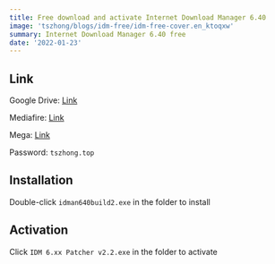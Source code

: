 ```yaml
---
title: Free download and activate Internet Download Manager 6.40
image: 'tszhong/blogs/idm-free/idm-free-cover.en_ktoqxw'
summary: Internet Download Manager 6.40 free
date: '2022-01-23'
---
```


## Link

Google Drive: [Link](https://drive.google.com/file/d/1VFjkRdTsGdfN1gl50jzCrwcG8fOToBFT/view?usp=sharing)

Mediafire: [Link](https://www.mediafire.com/file/refjmfxnwrl5gf2/idm.6.40.2.rar/file)

Mega: [Link](https://mega.nz/file/4rp0gZ6a#ojfVmY8FA9u3Q4p8N_5ZoGamfrp9fUnYtVTCrfB1lvg)

Password: `tszhong.top`

## Installation

Double-click `idman640build2.exe` in the folder to install

<CloudinaryImg
  mdx
  publicId='tszhong/blogs/idm-free/idm-free-1_tbbgwl'
  width={1400}
  height={900}
  alt='Free download and activate IDM for free'
/>

<CloudinaryImg
  mdx
  publicId='tszhong/blogs/idm-free/idm-free-2_ahgg0t'
  width={1400}
  height={900}
  alt='Free download and activate IDM for free'
/>

<CloudinaryImg
  mdx
  publicId='tszhong/blogs/idm-free/idm-free-3_pzpiq2'
  width={1400}
  height={900}
  alt='Free download and activate IDM for free'
/>

<CloudinaryImg
  mdx
  publicId='tszhong/blogs/idm-free/idm-free-4_octhpz'
  width={1400}
  height={900}
  alt='Free download and activate IDM for free'
/>

<CloudinaryImg
  mdx
  publicId='tszhong/blogs/idm-free/idm-free-5_l7ccxb'
  width={1400}
  height={900}
  alt='Free download and activate IDM for free'
/>

## Activation

Click `IDM 6.xx Patcher v2.2.exe` in the folder to activate

<CloudinaryImg
  mdx
  publicId='tszhong/blogs/idm-free/idm-free-6_ybufdi'
  width={1400}
  height={900}
  alt='Free download and activate IDM for free'
/>

<CloudinaryImg
  mdx
  publicId='tszhong/blogs/idm-free/idm-free-7_zx7ukd'
  width={1400}
  height={900}
  alt='Free download and activate IDM for free'
/>

<CloudinaryImg
  mdx
  publicId='tszhong/blogs/idm-free/idm-free-8_xgwl5v'
  width={1400}
  height={900}
  alt='Free download and activate IDM for free'
/>
